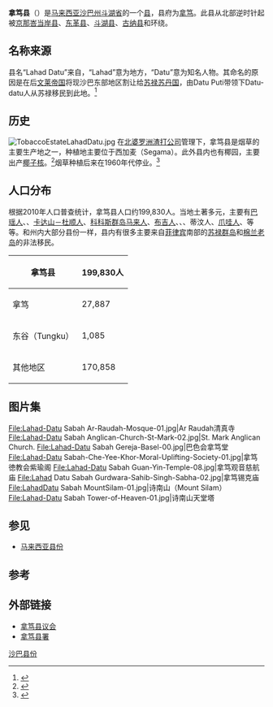 {{for|该县县份|拿笃}}
{{Infobox settlement myd
| name ={{PAGENAME}}
| official_name =Daerah Lahad Datu
| en = Lahad Datu District
| ta = 
| jawi = 
| imagesize = 
| image_flag = 
| image_seal = Lahad Datu District Council Emblem.png
| image_map = SabahDistricts-LahadDatu-pp.png
| coordinates = {{coord|5|01|48|N|118|20|24|E|region:MY|display=inline, title}}
| state =沙巴
| bhg = [[斗湖省|斗湖省]]
| seat =[[拿笃|拿笃]]
| la =[[拿笃县议会|拿笃县议会]]
| do = Zulkifli Nasir
| area_total_km2 = {{formatnum:6501|R}}
| population_total = {{formatnum:199,830|R}}
| population_as_of = 2010
|postal_code = 
|area_code=
|registration_plate=
}}
'''拿笃县'''（{{lang-ms|Daerah Lahad Datu}}）是[[马来西亚|马来西亚]][[沙巴州|沙巴州]][[斗湖省|斗湖省]]的一个[[马来西亚县份|县]]，县府为[[拿笃|拿笃]]。此县从北部逆时针起被[[京那峇当岸县|京那峇当岸县]]、[[东革县|东革县]]、[[斗湖县|斗湖县]]、[[古纳县_(马来西亚)|古纳县]]和{{tsl|en|Darvel Bay|达卫湾}}环绕。

==名称来源==
县名“Lahad Datu”来自{{tsl|en|Bajaw language|巴瑶语}}，“Lahad”意为地方，“Datu”意为知名人物。其命名的原因是在{{tsl|en|Brunei Civil War|文莱内战}}后[[文莱帝国|文莱帝国]]将现沙巴东部地区割让给[[苏禄苏丹国|苏禄苏丹国]]，由Datu Puti带领下Datu-datu人从苏禄移民到此地。<ref>{{cite web|url=http://ww2.sabah.gov.my/pd.ld/profil-daerah.html|title=Profil Daerah|language=ms|publisher=Lahad Datu District Office|accessdate=2017-11-08|archiveurl=https://web.archive.org/web/20171108133932/http://ww2.sabah.gov.my/pd.ld/profil-daerah.html|archivedate=2017-11-08|url-status=dead}}</ref>

==历史==
[[File:TobaccoEstateLahadDatu.jpg|thumb]]
{{main|拿笃#历史}}
在[[北婆罗洲渣打公司|北婆罗洲渣打公司]]管理下，拿笃县是烟草的主要生产地之一，种植地主要位于西加麦（Segama）。此外县内也有椰园，主要出产[[椰子核|椰子核]]。<ref>{{cite web|url=http://ww2.sabah.gov.my/md.ldu/index.php?option=com_content&view=article&id=82&Itemid=489|title=Pengenalan Daerah Lahad Datu|language=ms|publisher=Lahad Datu District Council|accessdate=2017-11-08|archiveurl=https://web.archive.org/web/20171108134430/http://ww2.sabah.gov.my/md.ldu/index.php?option=com_content&view=article&id=82&Itemid=489|archivedate=2017-11-08|url-status=dead}}</ref>烟草种植后来在1960年代停业。<ref>{{cite web|url=http://news.seehua.com/?p=555574|title=一山一水拿笃西加麦 百年历史「烟城」时迁景移|first=|last=大平|publisher=|date=2020-05-07|access-date=2020-09-07|archive-date=2020-06-10|archive-url=https://web.archive.org/web/20200610114244/http://news.seehua.com/?p=555574|dead-url=no}}</ref>

==人口分布==
根据2010年人口普查统计，拿笃县人口约199,830人。{{my10|2}}当地土著多元，主要有[[巴瑶族|巴瑶人]]、{{tsl|en|Ida'an|伊达汉人}}、[[卡达山－杜顺人|卡达山－杜顺人]]、[[科科斯群岛马来人|科科斯群岛马来人]]、[[布吉人|布吉人]]、{{tsl|en|Tidung people|提东人}}、{{tsl|en|Iranun people|伊拉嫩人}}、蒂汶人、[[爪哇人|爪哇人]]、{{tsl|en|Orang Sungai|宋涯人}}等等。和州内大部分县份一样，县内有很多主要来自[[菲律宾|菲律宾]]南部的[[苏禄群岛|苏禄群岛]]和[[棉兰老岛|棉兰老岛]]的非法移民。
{{MyPopuSabah|2010|8254|9950|38807|322|52077|12078|459|3506|74377}}
{| class="wikitable" 
! class="hintergrundfarbe6" | 拿笃县
! class="hintergrundfarbe6" | 199,830人
|-
| 拿笃 || 27,887
|-
| 东谷（Tungku） || 1,085
|-
| 其他地区 || 170,858
|}

== 图片集 ==
<gallery>
File:Lahad-Datu Sabah Ar-Raudah-Mosque-01.jpg|Ar Raudah清真寺
File:Lahad-Datu Sabah Anglican-Church-St-Mark-02.jpg|St. Mark Anglican Church.
File:Lahad-Datu Sabah Gereja-Basel-00.jpg|巴色会拿笃堂
File:Lahad-Datu Sabah-Che-Yee-Khor-Moral-Uplifting-Society-01.jpg|拿笃徳教会紫瑜阁
File:Lahad-Datu Sabah Guan-Yin-Temple-08.jpg|拿笃观音慈航庙
File:Lahad Datu Sabah Gurdwara-Sahib-Singh-Sabha-02.jpg|拿笃锡克庙
File:LahadDatu Sabah MountSilam-01.jpg|诗南山（Mount Silam）
File:Lahad-Datu Sabah Tower-of-Heaven-01.jpg|诗南山天堂塔
</gallery>

== 参见 ==
{{Portal box|马来西亚}}
* [[马来西亚县份|马来西亚县份]]

==参考==
{{reflist}}

==外部链接==
{{commons category|Lahad Datu District}}
*[http://ww2.sabah.gov.my/md.ldu/ 拿笃县议会] {{Wayback|url=http://ww2.sabah.gov.my/md.ldu/ |date=20190203143545 }}
*[http://ww2.sabah.gov.my/pd.ld/ 拿笃县署] {{Wayback|url=http://ww2.sabah.gov.my/pd.ld/ |date=20201030140121 }}

{{沙巴}}
{{马来西亚县份}}
{{Normdaten}}
[[Category:沙巴县份|]]